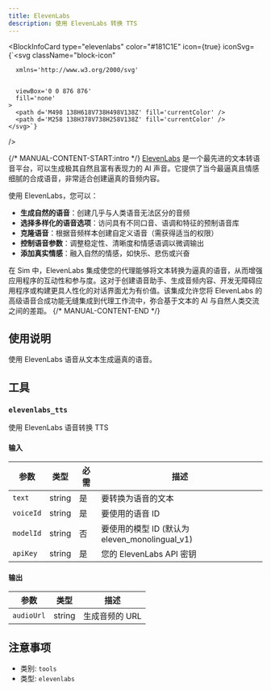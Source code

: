 ```yaml
---
title: ElevenLabs
description: 使用 ElevenLabs 转换 TTS
---
```



<BlockInfoCard 
  type="elevenlabs"
  color="#181C1E"
  icon={true}
  iconSvg={`<svg className="block-icon"
      
      xmlns='http://www.w3.org/2000/svg'
      
      
      viewBox='0 0 876 876'
      fill='none'
    >
      <path d='M498 138H618V738H498V138Z' fill='currentColor' />
      <path d='M258 138H378V738H258V138Z' fill='currentColor' />
    </svg>`}
/>

{/* MANUAL-CONTENT-START:intro */}
[ElevenLabs](https://elevenlabs.io/) 是一个最先进的文本转语音平台，可以生成极其自然且富有表现力的 AI 声音。它提供了当今最逼真且情感细腻的合成语音，非常适合创建逼真的音频内容。

使用 ElevenLabs，您可以：

- **生成自然的语音**：创建几乎与人类语音无法区分的音频
- **选择多样化的语音选项**：访问具有不同口音、语调和特征的预制语音库
- **克隆语音**：根据音频样本创建自定义语音（需获得适当的权限）
- **控制语音参数**：调整稳定性、清晰度和情感语调以微调输出
- **添加真实情感**：融入自然的情感，如快乐、悲伤或兴奋

在 Sim 中，ElevenLabs 集成使您的代理能够将文本转换为逼真的语音，从而增强应用程序的互动性和参与度。这对于创建语音助手、生成音频内容、开发无障碍应用程序或构建更具人性化的对话界面尤为有价值。该集成允许您将 ElevenLabs 的高级语音合成功能无缝集成到代理工作流中，弥合基于文本的 AI 与自然人类交流之间的差距。
{/* MANUAL-CONTENT-END */}

## 使用说明

使用 ElevenLabs 语音从文本生成逼真的语音。

## 工具

### `elevenlabs_tts`

使用 ElevenLabs 语音转换 TTS

#### 输入

| 参数 | 类型 | 必需 | 描述 |
| --------- | ---- | -------- | ----------- |
| `text` | string | 是 | 要转换为语音的文本 |
| `voiceId` | string | 是 | 要使用的语音 ID |
| `modelId` | string | 否 | 要使用的模型 ID \(默认为 eleven_monolingual_v1\) |
| `apiKey` | string | 是 | 您的 ElevenLabs API 密钥 |

#### 输出

| 参数       | 类型  | 描述           |
| --------- | ---- | ------------- |
| `audioUrl` | string | 生成音频的 URL |

## 注意事项

- 类别: `tools`
- 类型: `elevenlabs`
